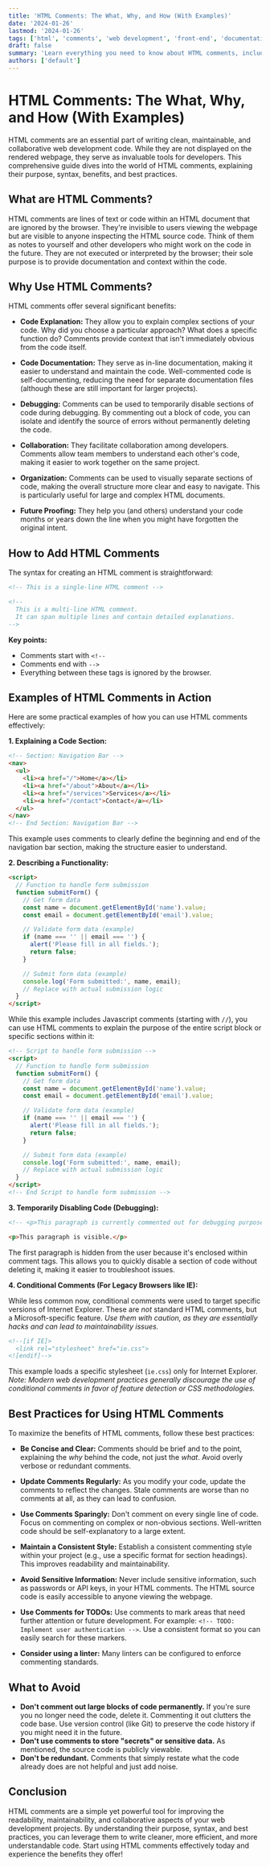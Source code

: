 ```yaml
---
title: 'HTML Comments: The What, Why, and How (With Examples)'
date: '2024-01-26'
lastmod: '2024-01-26'
tags: ['html', 'comments', 'web development', 'front-end', 'documentation', 'code readability']
draft: false
summary: 'Learn everything you need to know about HTML comments, including their purpose, how to add them to your code, and best practices for using them effectively to improve code readability and collaboration.'
authors: ['default']
---
```


# HTML Comments: The What, Why, and How (With Examples)

HTML comments are an essential part of writing clean, maintainable, and collaborative web development code. While they are not displayed on the rendered webpage, they serve as invaluable tools for developers. This comprehensive guide dives into the world of HTML comments, explaining their purpose, syntax, benefits, and best practices.

## What are HTML Comments?

HTML comments are lines of text or code within an HTML document that are ignored by the browser. They're invisible to users viewing the webpage but are visible to anyone inspecting the HTML source code.  Think of them as notes to yourself and other developers who might work on the code in the future. They are not executed or interpreted by the browser; their sole purpose is to provide documentation and context within the code.

## Why Use HTML Comments?

HTML comments offer several significant benefits:

*   **Code Explanation:**  They allow you to explain complex sections of your code.  Why did you choose a particular approach? What does a specific function do?  Comments provide context that isn't immediately obvious from the code itself.

*   **Code Documentation:** They serve as in-line documentation, making it easier to understand and maintain the code.  Well-commented code is self-documenting, reducing the need for separate documentation files (although these are still important for larger projects).

*   **Debugging:**  Comments can be used to temporarily disable sections of code during debugging. By commenting out a block of code, you can isolate and identify the source of errors without permanently deleting the code.

*   **Collaboration:** They facilitate collaboration among developers.  Comments allow team members to understand each other's code, making it easier to work together on the same project.

*   **Organization:** Comments can be used to visually separate sections of code, making the overall structure more clear and easy to navigate. This is particularly useful for large and complex HTML documents.

*   **Future Proofing:** They help you (and others) understand your code months or years down the line when you might have forgotten the original intent.

## How to Add HTML Comments

The syntax for creating an HTML comment is straightforward:

```html
<!-- This is a single-line HTML comment -->
```

```html
<!--
  This is a multi-line HTML comment.
  It can span multiple lines and contain detailed explanations.
-->
```

**Key points:**

*   Comments start with `<!--`
*   Comments end with `-->`
*   Everything between these tags is ignored by the browser.

## Examples of HTML Comments in Action

Here are some practical examples of how you can use HTML comments effectively:

**1. Explaining a Code Section:**

```html
<!-- Section: Navigation Bar -->
<nav>
  <ul>
    <li><a href="/">Home</a></li>
    <li><a href="/about">About</a></li>
    <li><a href="/services">Services</a></li>
    <li><a href="/contact">Contact</a></li>
  </ul>
</nav>
<!-- End Section: Navigation Bar -->
```

This example uses comments to clearly define the beginning and end of the navigation bar section, making the structure easier to understand.

**2. Describing a Functionality:**

```html
<script>
  // Function to handle form submission
  function submitForm() {
    // Get form data
    const name = document.getElementById('name').value;
    const email = document.getElementById('email').value;

    // Validate form data (example)
    if (name === '' || email === '') {
      alert('Please fill in all fields.');
      return false;
    }

    // Submit form data (example)
    console.log('Form submitted:', name, email);
    // Replace with actual submission logic
  }
</script>
```

While this example includes Javascript comments (starting with `//`), you can use HTML comments to explain the purpose of the entire script block or specific sections within it:

```html
<!-- Script to handle form submission -->
<script>
  // Function to handle form submission
  function submitForm() {
    // Get form data
    const name = document.getElementById('name').value;
    const email = document.getElementById('email').value;

    // Validate form data (example)
    if (name === '' || email === '') {
      alert('Please fill in all fields.');
      return false;
    }

    // Submit form data (example)
    console.log('Form submitted:', name, email);
    // Replace with actual submission logic
  }
</script>
<!-- End Script to handle form submission -->
```

**3. Temporarily Disabling Code (Debugging):**

```html
<!-- <p>This paragraph is currently commented out for debugging purposes.</p> -->

<p>This paragraph is visible.</p>
```

The first paragraph is hidden from the user because it's enclosed within comment tags.  This allows you to quickly disable a section of code without deleting it, making it easier to troubleshoot issues.

**4. Conditional Comments (For Legacy Browsers like IE):**

While less common now, conditional comments were used to target specific versions of Internet Explorer.  These are *not* standard HTML comments, but a Microsoft-specific feature. *Use them with caution, as they are essentially hacks and can lead to maintainability issues.*

```html
<!--[if IE]>
  <link rel="stylesheet" href="ie.css">
<![endif]-->
```

This example loads a specific stylesheet (`ie.css`) only for Internet Explorer. *Note: Modern web development practices generally discourage the use of conditional comments in favor of feature detection or CSS methodologies.*

## Best Practices for Using HTML Comments

To maximize the benefits of HTML comments, follow these best practices:

*   **Be Concise and Clear:**  Comments should be brief and to the point, explaining the *why* behind the code, not just the *what*.  Avoid overly verbose or redundant comments.

*   **Update Comments Regularly:**  As you modify your code, update the comments to reflect the changes. Stale comments are worse than no comments at all, as they can lead to confusion.

*   **Use Comments Sparingly:**  Don't comment on every single line of code. Focus on commenting on complex or non-obvious sections.  Well-written code should be self-explanatory to a large extent.

*   **Maintain a Consistent Style:**  Establish a consistent commenting style within your project (e.g., use a specific format for section headings).  This improves readability and maintainability.

*   **Avoid Sensitive Information:**  Never include sensitive information, such as passwords or API keys, in your HTML comments.  The HTML source code is easily accessible to anyone viewing the webpage.

*   **Use Comments for TODOs:**  Use comments to mark areas that need further attention or future development. For example: `<!-- TODO: Implement user authentication -->`.  Use a consistent format so you can easily search for these markers.

*   **Consider using a linter:** Many linters can be configured to enforce commenting standards.

## What to Avoid

*   **Don't comment out large blocks of code permanently.**  If you're sure you no longer need the code, delete it. Commenting it out clutters the code base.  Use version control (like Git) to preserve the code history if you might need it in the future.
*   **Don't use comments to store "secrets" or sensitive data.**  As mentioned, the source code is publicly viewable.
*   **Don't be redundant.** Comments that simply restate what the code already does are not helpful and just add noise.

## Conclusion

HTML comments are a simple yet powerful tool for improving the readability, maintainability, and collaborative aspects of your web development projects. By understanding their purpose, syntax, and best practices, you can leverage them to write cleaner, more efficient, and more understandable code. Start using HTML comments effectively today and experience the benefits they offer!